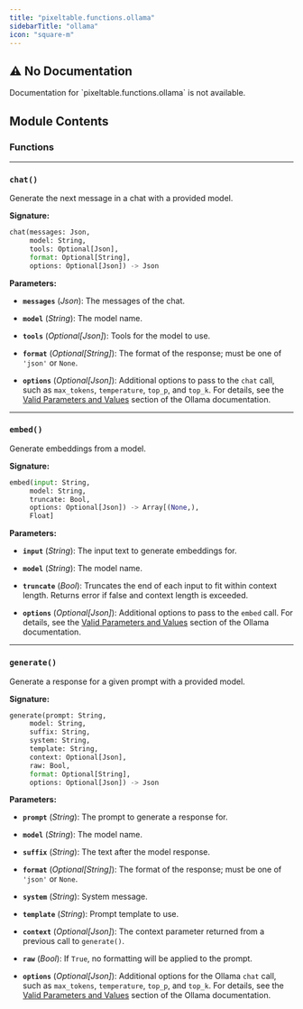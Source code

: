 ```yaml
---
title: "pixeltable.functions.ollama"
sidebarTitle: "ollama"
icon: "square-m"
---
```


## ⚠️ No Documentation

<Warning>
Documentation for `pixeltable.functions.ollama` is not available.
</Warning>

## Module Contents

### Functions


---

### `chat()`

Generate the next message in a chat with a provided model.


**Signature:**

```python
chat(messages: Json,
     model: String,
     tools: Optional[Json],
     format: Optional[String],
     options: Optional[Json]) -> Json
```

**Parameters:**

- **`messages`** (*Json*): The messages of the chat.

- **`model`** (*String*): The model name.

- **`tools`** (*Optional[Json]*): Tools for the model to use.

- **`format`** (*Optional[String]*): The format of the response; must be one of `'json'` or `None`.

- **`options`** (*Optional[Json]*): Additional options to pass to the `chat` call, such as `max_tokens`, `temperature`, `top_p`, and `top_k`. For details, see the [Valid Parameters and Values](https://github.com/ollama/ollama/blob/main/docs/modelfile.md#valid-parameters-and-values) section of the Ollama documentation.



---

### `embed()`

Generate embeddings from a model.


**Signature:**

```python
embed(input: String,
     model: String,
     truncate: Bool,
     options: Optional[Json]) -> Array[(None,),
     Float]
```

**Parameters:**

- **`input`** (*String*): The input text to generate embeddings for.

- **`model`** (*String*): The model name.

- **`truncate`** (*Bool*): Truncates the end of each input to fit within context length. Returns error if false and context length is exceeded.

- **`options`** (*Optional[Json]*): Additional options to pass to the `embed` call. For details, see the [Valid Parameters and Values](https://github.com/ollama/ollama/blob/main/docs/modelfile.md#valid-parameters-and-values) section of the Ollama documentation.



---

### `generate()`

Generate a response for a given prompt with a provided model.


**Signature:**

```python
generate(prompt: String,
     model: String,
     suffix: String,
     system: String,
     template: String,
     context: Optional[Json],
     raw: Bool,
     format: Optional[String],
     options: Optional[Json]) -> Json
```

**Parameters:**

- **`prompt`** (*String*): The prompt to generate a response for.

- **`model`** (*String*): The model name.

- **`suffix`** (*String*): The text after the model response.

- **`format`** (*Optional[String]*): The format of the response; must be one of `'json'` or `None`.

- **`system`** (*String*): System message.

- **`template`** (*String*): Prompt template to use.

- **`context`** (*Optional[Json]*): The context parameter returned from a previous call to `generate()`.

- **`raw`** (*Bool*): If `True`, no formatting will be applied to the prompt.

- **`options`** (*Optional[Json]*): Additional options for the Ollama `chat` call, such as `max_tokens`, `temperature`, `top_p`, and `top_k`. For details, see the [Valid Parameters and Values](https://github.com/ollama/ollama/blob/main/docs/modelfile.md#valid-parameters-and-values) section of the Ollama documentation.


